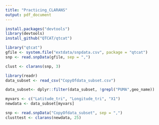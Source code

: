 ```yaml
---
title: "Practicing_CLARANS"
output: pdf_document
---
```


```r
install.packages("devtools")
library(devtools)
install_github("QTCAT/qtcat")
```

```r
library("qtcat")
gfile <- system.file("extdata/snpdata.csv", package = "qtcat")
snp <- read.snpData(gfile, sep = ",")

clust <- clarans(snp, 3)
```

```r
library(readr)
data_subset <- read_csv("CopyOfdata_subset.csv")
```

```r
data_subset<- dplyr::filter(data_subset, !grepl("PUMA",geo_name))
```

```r
myvars <- c("Latitude_tri", "Longitude_tri", "X1")
newdata <- data_subset[myvars]
```


```r
snp <- read.snpData("CopyOfdata_subset", sep = ",")
clusttest <- clarans(newdata, 25)
```










